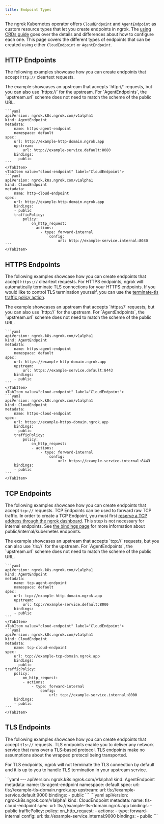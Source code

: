 ```yaml
---
title: Endpoint Types
---
```



The ngrok Kubernetes operator offers `CloudEndpoint` and `AgentEndpoint` as custom resource types that let you create endpoints in ngrok.
The [using CRDs guide](/kubernetes/guides/using-crds) goes over the details and differences about how to configure each one.
This page covers the different types of endpoints that can be created using either `CloudEndpoint` or `AgentEndpoint`.

## HTTP Endpoints

The following examples showcase how you can create endpoints that accept `http://` cleartext requests.

<Tabs groupId="http" queryString="http">
	<TabItem value="agent-endpoint" label="AgentEndpoint" default>
	The example showcases an upstream that accepts `http://` requests, but you can also use `https://` for the upstream.
	For `AgentEndpoints`, the `upstream.url` scheme does not need to match the scheme of the public URL.
	
	```yaml
	apiVersion: ngrok.k8s.ngrok.com/v1alpha1
	kind: AgentEndpoint
	metadata:
		name: https-agent-endpoint
		namespace: default
	spec:
		url: http://example-http-domain.ngrok.app
		upstream:
			url: http://example-service.default:8080
		bindings:
		- public
	```
	</TabItem>
	<TabItem value="cloud-endpoint" label="CloudEndpoint">
	```yaml
	apiVersion: ngrok.k8s.ngrok.com/v1alpha1
	kind: CloudEndpoint
	metadata:
		name: http-cloud-endpoint
	spec:
		url: http://example-http-domain.ngrok.app
		bindings:
		- public
		trafficPolicy:
			policy:
				on_http_request:
				- actions:
					- type: forward-internal
						config:
							url: http://example-service.internal:8080
	```
	</TabItem>
</Tabs>

## HTTPS Endpoints

The following examples showcase how you can create endpoints that accept `https://` cleartext requests.
For HTTPS endpoints, ngrok will automatically terminate TLS connections for your HTTPS endpoints.
If you would like to control TLS termination yourself, you can use the [terminate-tls traffic policy action](/traffic-policy/actions/terminate-tls/).

<Tabs groupId="https" queryString="https">
	<TabItem value="agent-endpoint" label="AgentEndpoint" default>
	The example showcases an upstream that accepts `https://` requests, but you can also use `http://` for the upstream.
	For `AgentEndpoints`, the `upstream.url` scheme does not need to match the scheme of the public URL.

	```yaml
	apiVersion: ngrok.k8s.ngrok.com/v1alpha1
	kind: AgentEndpoint
	metadata:
		name: https-agent-endpoint
		namespace: default
	spec:
		url: https://example-http-domain.ngrok.app
		upstream:
			url: https://example-service.default:8443
		bindings: 
		- public
	```
	</TabItem>
	<TabItem value="cloud-endpoint" label="CloudEndpoint">
	```yaml
	apiVersion: ngrok.k8s.ngrok.com/v1alpha1
	kind: CloudEndpoint
	metadata:
		name: https-cloud-endpoint
	spec:
		url: https://example-https-domain.ngrok.app
		bindings: 
		- public
		trafficPolicy:
			policy:
				on_http_request: 
				- actions: 
					- type: forward-internal
						config:
							url: https://example-service.internal:8443
		bindings:
		- public
	```
	</TabItem>
</Tabs>

## TCP Endpoints

The following examples showcase how you can create endpoints that accept `tcp://` requests.
TCP Endpoints can be used to forward raw TCP traffic.
In order to create a TCP Endpoint, you must first [reserve a TCP address through the ngrok dashboard](https://dashboard.ngrok.com/tcp-addresses).
This step is not necessary for internal endpoints. See [the bindings page](/kubernetes/guides/bindings) for more information about public/internal/kubernetes endpoints.

<Tabs groupId="tcp" queryString="tcp">
	<TabItem value="agent-endpoint" label="AgentEndpoint" default>
	The example showcases an upstream that accepts `tcp://` requests, but you can also use `tls://` for the upstream.
	For `AgentEndpoints`, the `upstream.url` scheme does not need to match the scheme of the public URL.

	```yaml
	apiVersion: ngrok.k8s.ngrok.com/v1alpha1
	kind: AgentEndpoint
	metadata:
		name: tcp-agent-endpoint
		namespace: default
	spec:
		url: tcp://example-http-domain.ngrok.app
		upstream:
			url: tcp://example-service.default:8000
		bindings: 
		- public
	```
	</TabItem>
	<TabItem value="cloud-endpoint" label="CloudEndpoint">
	```yaml
	apiVersion: ngrok.k8s.ngrok.com/v1alpha1
	kind: CloudEndpoint
	metadata:
		name: tcp-cloud-endpoint
	spec:
		url: tcp://example-tcp-domain.ngrok.app
		bindings: 
		- public
	trafficPolicy:
		policy:
			on_http_request: 
			- actions: 
				- type: forward-internal
					config:
						url: tcp://example-service.internal:8000
		bindings: 
		- public
	```
	</TabItem>
</Tabs>

## TLS Endpoints

The following examples showcase how you can create endpoints that accept `tls://` requests.
TLS endpoints enable you to deliver any network service that runs over a TLS-based protocol.
TLS endpoints make no assumptions about the wrapped protocol being transported.

For TLS endpoints, ngrok will not terminate the TLS connection by default and it is up to you to handle TLS termination in your upstream service.

<Tabs groupId="tls" queryString="tls">
	<TabItem value="agent-endpoint" label="AgentEndpoint" default>
	```yaml
	---
	apiVersion: ngrok.k8s.ngrok.com/v1alpha1
	kind: AgentEndpoint
	metadata:
		name: tls-agent-endpoint
		namespace: default
	spec:
		url: tls://example-tls-domain.ngrok.app
		upstream:
			url: tls://example-service.default:9000
		bindings:
		- public
	```
	</TabItem>
	<TabItem value="cloud-endpoint" label="CloudEndpoint">
	```yaml
	apiVersion: ngrok.k8s.ngrok.com/v1alpha1
	kind: CloudEndpoint
	metadata:
		name: tls-cloud-endpoint
	spec:
		url: tls://example-tls-domain.ngrok.app
		bindings:
		- public
		trafficPolicy:
			policy:
				on_http_request:
				- actions:
					- type: forward-internal
						config:
							url: tls://example-service.internal:9000
		bindings:
		- public
	```
	</TabItem>
</Tabs>
